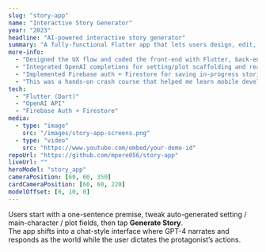 ```yaml
---
slug: "story-app"
name: "Interactive Story Generator"
year: "2023"
headline: "AI-powered interactive story generator"
summary: "A fully-functional Flutter app that lets users design, edit, and then live inside an AI-generated story."
more-info:
  - "Designed the UX flow and coded the front-end with Flutter, back-end with Python."
  - "Integrated OpenAI completions for setting/plot scaffolding and real-time role-play narration."
  - "Implemented Firebase auth + Firestore for saving in-progress stories."
  - "This was a hands-on crash course that helped me learn mobile development and AI integration with prompt-chaining."
tech:
  - "Flutter (Dart)"
  - "OpenAI API"
  - "Firebase Auth + Firestore"
media:
  - type: "image"
    src: "/images/story-app-screens.png"
  - type: "video"
    src: "https://www.youtube.com/embed/your-demo-id"
repoUrl: "https://github.com/mpere056/story-app"
liveUrl: ""
heroModel: "story_app"
cameraPosition: [60, 60, 350]
cardCameraPosition: [60, 60, 220]
modelOffset: [0, 10, 0]
---
```


Users start with a one-sentence premise, tweak auto-generated setting / main-character / plot fields, then tap **Generate Story**.  
The app shifts into a chat-style interface where GPT-4 narrates and responds as the world while the user dictates the protagonist’s actions.
